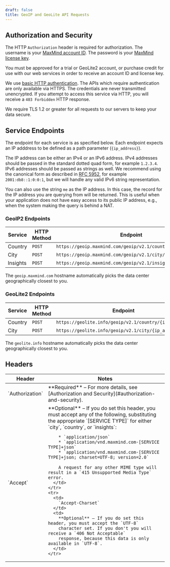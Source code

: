 ```yaml
---
draft: false
title: GeoIP and GeoLite API Requests
---
```



## Authorization and Security

The HTTP `Authorization` header is required for authorization. The username is
your [MaxMind account ID](https://www.maxmind.com/en/accounts/current/license-key).
The password is your [MaxMind license key](https://www.maxmind.com/en/accounts/current/license-key).

<Alert type="warning">
  You must be approved for a trial or GeoLite2 account, or purchase credit for
  use with our web services in order to receive an account ID and license key.
</Alert>

We use [basic HTTP authentication](https://en.wikipedia.org/wiki/Basic_access_authentication).
The APIs which require authentication are only available via HTTPS. The
credentials are never transmitted unencrypted. If you attempt to access this
service via HTTP, you will receive a `403 Forbidden` HTTP response.

We require TLS 1.2 or greater for all requests to our servers to keep your data
secure.

## Service Endpoints

The endpoint for each service is as specified below. Each endpoint expects an
IP adddress to be defined as a path parameter (`{ip_address}`).

The IP address can be either an IPv4 or an IPv6 address. IPv4 addresses should
be passed in the standard dotted quad form, for example `1.2.3.4`. IPv6
addresses should be passed as strings as well. We recommend using the canonical
form as described in [RFC 5952](https://tools.ietf.org/html/rfc5952), for
example `2001:db8::1:0:0:1`, but we will handle any valid IPv6 string
representation.

You can also use the string `me` as the IP address. In this case, the record for
the IP address you are querying from will be returned. This is useful when your
application does not have easy access to its public IP address, e.g., when the
system making the query is behind a NAT.

### GeoIP2 Endpoints
| Service  | HTTP Method | Endpoint                                                     |
| -------- | ----------- | ------------------------------------------------------------ |
| Country  | `POST`      | `https://geoip.maxmind.com/geoip/v2.1/country/{ip_address}`  |
| City     | `POST`      | `https://geoip.maxmind.com/geoip/v2.1/city/{ip_address}`     |
| Insights | `POST`      | `https://geoip.maxmind.com/geoip/v2.1/insights/{ip_address}` |

The `geoip.maxmind.com` hostname automatically picks the data center
geographically closest to you.

### GeoLite2 Endpoints
| Service  | HTTP Method | Endpoint                                                |
| -------- | ----------- | ------------------------------------------------------- |
| Country  | `POST`      | `https://geolite.info/geoip/v2.1/country/{ip_address}`  |
| City     | `POST`      | `https://geolite.info/geoip/v2.1/city/{ip_address}`     |

The `geolite.info` hostname automatically picks the data center
geographically closest to you.

## Headers

<table>
  <thead>
    <tr>
      <th>Header</th>
      <th>Notes</th>
    </tr>
  </thead>
  <tbody>
    <tr>
      <td>
        `Authorization`
      </td>
      <td>
        **Required** – For more details, see
        [Authorization and Security](#authorization-and-security).
      </td>
    </tr>
    <tr>
      <td>
        `Accept`
      </td>
      <td>
        **Optional** – If you do set this header, you must accept any of the
        following, substituting the appropriate `[SERVICE TYPE]` for either
        `city`, `country`, or `insights`:

        * `application/json`
        * `application/vnd.maxmind.com-[SERVICE TYPE]+json`
        * `application/vnd.maxmind.com-[SERVICE TYPE]+json; charset=UTF-8; version=2.0`

        A request for any other MIME type will result in a `415 Unsupported Media Type` error.
      </td>
    </tr>
    <tr>
      <td>
        `Accept-Charset`
      </td>
      <td>
        **Optional** – If you do set this header, you must accept the `UTF-8`
        character set. If you don't you will receive a `406 Not Acceptable`
        response, because this data is only available in `UTF-8`.
      </td>
    </tr>
  </tbody>
</table>
